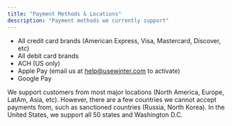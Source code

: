 ```yaml
---
title: "Payment Methods & Locations"
description: "Payment methods we currently support"
---
```


- All credit card brands (American Express, Visa, Mastercard, Discover, etc)
- All debit card brands
- ACH (US only)
- Apple Pay (email us at help@usewinter.com to activate)
- Google Pay

We support customers from most major locations (North America, Europe, LatAm,
Asia, etc). However, there are a few countries we cannot accept payments from,
such as sanctioned countries (Russia, North Korea). In the United States, we
support all 50 states and Washington D.C.